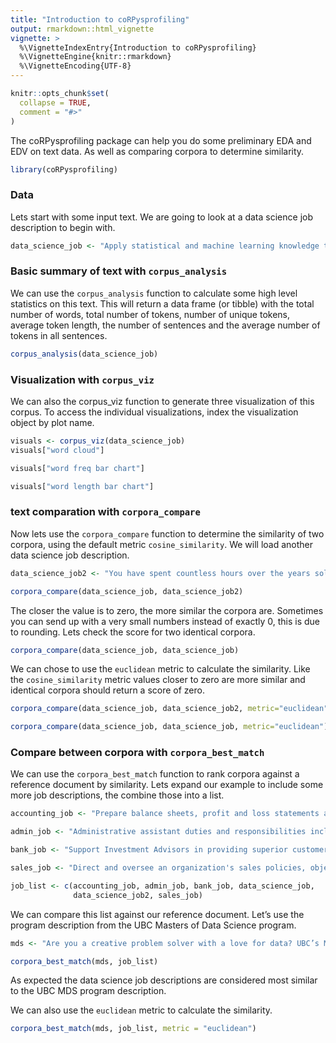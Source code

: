 ```yaml
---
title: "Introduction to coRPysprofiling"
output: rmarkdown::html_vignette
vignette: >
  %\VignetteIndexEntry{Introduction to coRPysprofiling}
  %\VignetteEngine{knitr::rmarkdown}
  %\VignetteEncoding{UTF-8}
---
```


```r
knitr::opts_chunk$set(
  collapse = TRUE,
  comment = "#>"
)
```

The coRPysprofiling package can help you do some preliminary EDA and EDV on text data.  As well as comparing corpora to determine similarity.

```r
library(coRPysprofiling)
```

### Data

Lets start with some input text.  We are going to look at a data science job description to begin with.

```r
data_science_job <- "Apply statistical and machine learning knowledge to specific business problems and data. Develop initiatives to assist Engineering, Logistics, and Mechanical teams in a number of highly technical areas. Use data science techniques to find data patterns, anomalies, and optimization opportunities. Interpret, translate, and communicate analytical findings to business stakeholders. Tackle and solve complex analytical problems using quantitative approaches. Collaborate to implement data best practices through the Data Lab, Data Hub, and Data Lake teams. Work in an agile environment including regular meetings, sprints, Kanban, etc."
```

### Basic summary of text with `corpus_analysis`

We can use the `corpus_analysis` function to calculate some high level statistics on this text.  This will return a data frame (or tibble) with the total number of words, total number of tokens, number of unique tokens, average token length, the number of sentences and the average number of tokens in all sentences.

```r
corpus_analysis(data_science_job)
```

### Visualization with `corpus_viz`

We can also the corpus_viz function to generate three visualization of this corpus.  To access the individual visualizations, index the visualization object by plot name.

```r
visuals <- corpus_viz(data_science_job)
visuals["word cloud"]
```

```r
visuals["word freq bar chart"]
```

```r
visuals["word length bar chart"]
```

### text comparation with `corpora_compare`

Now lets use the `corpora_compare` function to determine the similarity of two corpora, using the default metric `cosine_similarity`.  We will load another data science job description.

```r
data_science_job2 <- "You have spent countless hours over the years solving hard problems in mathematics, statistics and computer science. You thrive on extracting useful information from large messy data sets. You know that a data set that satisfies all the requirements of a specific statistical procedure is a rarity indeed – and you know what to do about it. You have followed your passion for all things quantitative and are turning it into your profession. At ThinkingCapital we encourage everyone to trust themselves, stop holding back and use your acquired knowledge to influence your future. Everyone in the team is an integral contributor to our products, working with our customers to collaborate and design the best solutions. Our open work culture provides the opportunity for you to contribute to all aspects of our business: customer engagement, product ownership, software, QA, devops and 24/7 cloud service deployment. As a key member of our team your passion for data will help us design, develop and deploy our integrated cloud services that help small businesses succeed." 

corpora_compare(data_science_job, data_science_job2)
```

The closer the value is to zero, the more similar the corpora are.  Sometimes you can send up with a very small numbers instead of exactly 0, this is due to rounding.  Lets check the score for two identical corpora. 

```r
corpora_compare(data_science_job, data_science_job)
```

We can chose to use the `euclidean` metric to calculate the similarity. Like the `cosine_similarity` metric values closer to zero are more similar and identical corpora should return a score of zero.

```r
corpora_compare(data_science_job, data_science_job2, metric="euclidean")
```

```r
corpora_compare(data_science_job, data_science_job, metric="euclidean")
```

### Compare between corpora with `corpora_best_match`

We can use the `corpora_best_match` function to rank corpora against a reference document by similarity.  Lets expand our example to include some more job descriptions, the combine those into a list. 

```r
accounting_job <- "Prepare balance sheets, profit and loss statements and other financial reports. Responsibilities also include analyzing trends, costs, revenues, financial commitments and obligations incurred to predict future revenues and expenses. Reports organization's finances to management and offers suggestions about resource utilization, tax strategies and assumptions underlying budget forecasts.May require a bachelor's degree in area of specialty and 2-4 years of experience in the field or in a related area. Familiar with standard concepts, practices and procedures within a particular field. Rely on experience and judgment to plan and accomplish goals. Perform a variety of tasks. Work under general supervision. A certain degree of creativity and latitude is required. Typically reports to a supervisor or manager."

admin_job <- "Administrative assistant duties and responsibilities include providing administrative support to ensure efficient operation of the office. Supports managers and employees through a variety of tasks related to organization and communication. Responsible for confidential and time sensitive material. Familiar with a variety of the field's concepts, practices and procedures. Ability to effectively communicate via phone and email ensuring that all Administrative Assistant duties are completed accurately and delivered with high quality and in a timely manner. May direct and lead the work of others. Rely on experience and judgment to plan and accomplish goals and a wide degree of creativity and latitude is expected. Typically reports to a manager or head of a unit/department."

bank_job <- "Support Investment Advisors in providing superior customer service and be available to meet client requests. Ensure effective communication between all parties (clients, advisors, internal and external agents). The candidate needs to be able to identify all risks inherent to the Wealth Management sector's activities"

sales_job <- "Direct and oversee an organization's sales policies, objectives and initiatives. Set short- and long-term sales strategies and evaluate effectiveness of current sales programs. Recommend product or service enhancements to improve customer satisfaction and sales potential. Familiar with a variety of the field's concepts, practices and procedures. Rely on extensive experience and judgment to plan and accomplish goals. Lead and direct the work of others. A wide degree of creativity and latitude is expected. Typically reports to top management. The successful candidate will understand what motivates customers to buy and know how to tap into those needs and desires in an effective way."

job_list <- c(accounting_job, admin_job, bank_job, data_science_job,
              data_science_job2, sales_job)
```

We can compare this list against our reference document. Let's use the program description from the UBC Masters of Data Science program. 

```r
mds <- "Are you a creative problem solver with a love for data? UBC’s Master of Data Science was designed for you. Developed to give students a fast track to a great career, the program is helping to meet a growing need by producing skilled professionals who can turn data into knowledge. Utilizing descriptive and prescriptive techniques, students extract and analyze data from both unstructured and structured forms, uncover insights, and learn to effectively communicate their results with stakeholders. Graduates are highly trained, qualified data scientists who can help businesses and organizations, across all domains, improve strategy, products, services, health, safety, and so much more by translating their findings into solutions that enable and inform action."

corpora_best_match(mds, job_list)
```

As expected the data science job descriptions are considered most similar to the UBC MDS program description. 

We can also use the `euclidean` metric to calculate the similarity.

```r
corpora_best_match(mds, job_list, metric = "euclidean")
```


